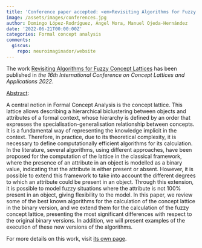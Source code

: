 ```yaml
---
title: 'Conference paper accepted: <em>Revisiting Algorithms for Fuzzy Concept Lattices</em>'
image: /assets/images/conferences.jpg
author: Domingo López-Rodríguez, Ángel Mora, Manuel Ojeda-Hernández
date: '2022-06-21T00:00:00Z'
categories: Formal concept analysis
comments:
  giscus:
    repo: neuroimaginador/website
---
```


The work <u>Revisiting Algorithms for Fuzzy Concept Lattices</u> has been published in <em>the <em>16th International Conference on Concept Lattices and Applications 2022</em></em>.

<u>Abstract</u>:



A central notion in Formal Concept Analysis is the concept lattice. This lattice allows describing a hierarchical biclustering between objects and attributes of a formal context, whose hierarchy is defined by an order that expresses the specialisation-generalisation relationship between concepts. It is a fundamental way of representing the knowledge implicit in the context. Therefore, in practice, due to its theoretical complexity, it is necessary to define computationally efficient algorithms for its calculation. In the literature, several algorithms, using different approaches, have been proposed for the computation of the lattice in the classical framework, where the presence of an attribute in an object is modelled as a binary value, indicating that the attribute is either present or absent. However, it is possible to extend this framework to take into account the different degrees to which an attribute could be present in an object. Through this extension, it is possible to model fuzzy situations where the attribute is not 100% present in an object, giving flexibility to the model. In this paper, we review some of the best known algorithms for the calculation of the concept lattice in the binary version, and we extend them for the calculation of the fuzzy concept lattice, presenting the most significant differences with respect to the original binary versions. In addition, we will present examples of the execution of these new versions of the algorithms.




For more details on this work, visit <a href='/publications/conferences/2022-cla'>its own page</a>.

